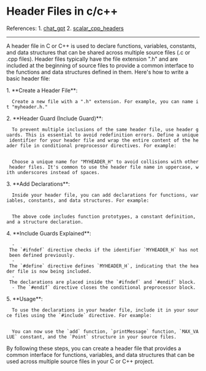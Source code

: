= Header Files in c/c++ =

References:
1. [[https://chat.openai.com/share/3aa43241-df2f-4f9c-bcb1-3c4c0701ac14|chat_gpt]]
2. [[https://www.scaler.com/topics/cpp/cpp-header-files/|scalar_cpp_headers]]

----


A header file in C or C++ is used to declare functions, variables, constants, and data structures that can be shared across multiple source files (.c or .cpp files). Header files typically have the file extension ".h" and are included at the beginning of source files to provide a common interface to the functions and data structures defined in them. Here's how to write a basic header file:

1. **Create a Header File**:

   Create a new file with a ".h" extension. For example, you can name it "myheader.h."

2. **Header Guard (Include Guard)**:

   To prevent multiple inclusions of the same header file, use header guards. This is essential to avoid redefinition errors. Define a unique identifier for your header file and wrap the entire content of the header file in conditional preprocessor directives. For example:

   {{{c++
   #ifndef MYHEADER_H
   #define MYHEADER_H

   // Content of your header file goes here

   #endif // MYHEADER_H
}}}
   Choose a unique name for "MYHEADER_H" to avoid collisions with other header files. It's common to use the header file name in uppercase, with underscores instead of spaces.

3. **Add Declarations**:

   Inside your header file, you can add declarations for functions, variables, constants, and data structures. For example:

   {{{c++
   #ifndef MYHEADER_H
   #define MYHEADER_H

   // Function declarations
   int add(int a, int b);
   void printMessage(const char* message);

   // Constants
   #define MAX_VALUE 100

   // Structure declaration
   struct Point {
       int x;
       int y;
   };

   #endif // MYHEADER_H
}}}
   The above code includes function prototypes, a constant definition, and a structure declaration.

4. **Include Guards Explained**:

   - The `#ifndef` directive checks if the identifier `MYHEADER_H` has not been defined previously.
   - The `#define` directive defines `MYHEADER_H`, indicating that the header file is now being included.
   - The declarations are placed inside the `#ifndef` and `#endif` block.
   - The `#endif` directive closes the conditional preprocessor block.

5. **Usage**:

   To use the declarations in your header file, include it in your source files using the `#include` directive. For example:

   {{{c++
   #include "myheader.h"

   int main() {
       int result = add(5, 3);
       printMessage("Hello, World!");
       return 0;
   }
}}}
   You can now use the `add` function, `printMessage` function, `MAX_VALUE` constant, and the `Point` structure in your source files.

By following these steps, you can create a header file that provides a common interface for functions, variables, and data structures that can be used across multiple source files in your C or C++ project.
